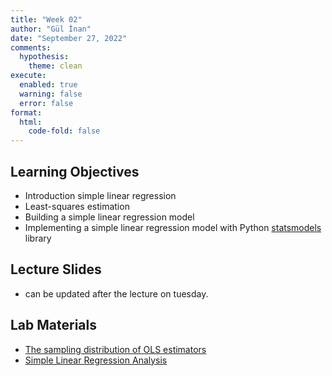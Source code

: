 ```yaml
---
title: "Week 02"
author: "Gül İnan"
date: "September 27, 2022"
comments:
  hypothesis: 
    theme: clean
execute: 
  enabled: true
  warning: false
  error: false
format: 
  html:
    code-fold: false
---
```


## Learning Objectives

- Introduction simple linear regression
- Least-squares estimation
- Building a simple linear regression model 
- Implementing a simple linear regression model with Python [statsmodels](https://www.statsmodels.org/stable/index.html) library

## Lecture Slides
- can be updated after the lecture on tuesday.
<object data="https://nbviewer.org/github/MAT555E-Fall22/MAT555E-Fall22.github.io/blob/main/lectures/Week_02/Week_02_Intro_SLR.pdf" width="750" height="600" type='application/pdf'></object>

## Lab Materials

- [The sampling distribution of OLS estimators](https://colab.research.google.com/github/MAT555E-Fall22/MAT555E-Fall22.github.io/blob/main/lectures/Week_02/Week_02_Sampling_dist.ipynb)
- [Simple Linear Regression Analysis](https://colab.research.google.com/github/MAT555E-Fall22/MAT555E-Fall22.github.io/blob/main/lectures/Week_02/Week_02_SLR.ipynb) 

